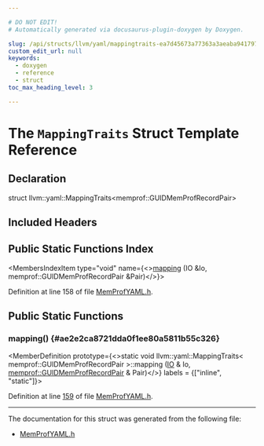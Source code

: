 ```yaml
---

# DO NOT EDIT!
# Automatically generated via docusaurus-plugin-doxygen by Doxygen.

slug: /api/structs/llvm/yaml/mappingtraits-ea7d45673a77363a3aeaba941797ff7e
custom_edit_url: null
keywords:
  - doxygen
  - reference
  - struct
toc_max_heading_level: 3

---
```





# The `MappingTraits` Struct Template Reference

<DoxygenPage pluginConfig={pluginConfig}>



## Declaration

<CodeBlock>struct llvm::yaml::MappingTraits&lt;memprof::GUIDMemProfRecordPair&gt;</CodeBlock>

## Included Headers

<IncludesList>
<IncludesListItem
  filePath="llvm/ProfileData/MemProfYAML.h"
  permalink="/docs/api/files/include/include/llvm/include/llvm/profiledata/memprofyaml-h"
  isLocal="true" />
</IncludesList>

## Public Static Functions Index

<MembersIndex>

<MembersIndexItem
  type="void"
  name={<><a href="#ae2e2ca8721dda0f1ee80a5811b55c326">mapping</a> (IO &amp;Io, memprof::GUIDMemProfRecordPair &amp;Pair)</>}>
</MembersIndexItem>

</MembersIndex>


Definition at line 158 of file <a href="/docs/api/files/include/include/llvm/include/llvm/profiledata/memprofyaml-h">MemProfYAML.h</a>.

<SectionDefinition>

## Public Static Functions

### mapping() {#ae2e2ca8721dda0f1ee80a5811b55c326}

<MemberDefinition
  prototype={<>static void llvm::yaml::MappingTraits&lt; memprof::GUIDMemProfRecordPair &gt;::mapping (<a href="/docs/api/classes/llvm/yaml/io">IO</a> &amp; Io, <a href="/docs/api/structs/llvm/memprof/guidmemprofrecordpair">memprof::GUIDMemProfRecordPair</a> &amp; Pair)</>}
  labels = {["inline", "static"]}>

Definition at line <a href="/docs/api/files/include/include/llvm/include/llvm/profiledata/memprofyaml-h/#l00159">159</a> of file <a href="/docs/api/files/include/include/llvm/include/llvm/profiledata/memprofyaml-h">MemProfYAML.h</a>.
</MemberDefinition>

</SectionDefinition>

<hr/>

The documentation for this struct was generated from the following file:

<ul>
<li><a href="/docs/api/files/include/include/llvm/include/llvm/profiledata/memprofyaml-h">MemProfYAML.h</a></li>
</ul>

</DoxygenPage>
